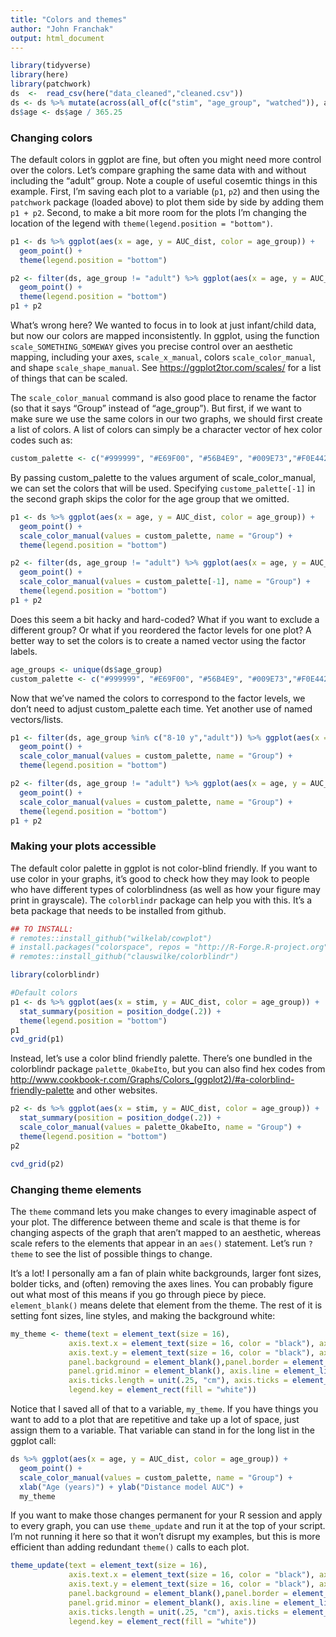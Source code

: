 ```yaml
---
title: "Colors and themes"
author: "John Franchak"
output: html_document
---
```


```r
library(tidyverse)
library(here)
library(patchwork)
ds  <-  read_csv(here("data_cleaned","cleaned.csv"))
ds <- ds %>% mutate(across(all_of(c("stim", "age_group", "watched")), as_factor))
ds$age <- ds$age / 365.25
```

### Changing colors 

The default colors in ggplot are fine, but often you might need more control over the colors. Let's compare graphing the same data with and without including the "adult" group. Note a couple of useful cosemtic things in this example. First, I'm saving each plot to a variable (`p1`, `p2`) and then using the `patchwork` package (loaded above) to plot them side by side by adding them `p1 + p2`. Second, to make a bit more room for the plots I'm changing the location of the legend with `theme(legend.position = "bottom")`.

```r
p1 <- ds %>% ggplot(aes(x = age, y = AUC_dist, color = age_group)) + 
  geom_point() + 
  theme(legend.position = "bottom")

p2 <- filter(ds, age_group != "adult") %>% ggplot(aes(x = age, y = AUC_dist, color = age_group)) + 
  geom_point() + 
  theme(legend.position = "bottom")
p1 + p2
```

What's wrong here? We wanted to focus in to look at just infant/child data, but now our colors are mapped inconsistently. In ggplot, using the function `scale_SOMETHING_SOMEWAY` gives you precise control over an aesthetic mapping, including your axes, `scale_x_manual`, colors `scale_color_manual`, and shape `scale_shape_manual`. See <https://ggplot2tor.com/scales/> for a list of things that can be scaled. 

The `scale_color_manual` command is also good place to rename the factor (so that it says "Group" instead of "age_group"). But first, if we want to make sure we use the same colors in our two graphs, we should first create a list of colors. A list of colors can simply be a character vector of hex color codes such as:

```r
custom_palette <- c("#999999", "#E69F00", "#56B4E9", "#009E73","#F0E442", "#0072B2", "#D55E00")
```

By passing custom_palette to the values argument of scale_color_manual, we can set the colors that will be used. Specifying `custome_palette[-1]` in the second graph skips the color for the age group that we omitted.

```r
p1 <- ds %>% ggplot(aes(x = age, y = AUC_dist, color = age_group)) + 
  geom_point() + 
  scale_color_manual(values = custom_palette, name = "Group") +
  theme(legend.position = "bottom")

p2 <- filter(ds, age_group != "adult") %>% ggplot(aes(x = age, y = AUC_dist, color = age_group)) + 
  geom_point() + 
  scale_color_manual(values = custom_palette[-1], name = "Group") +
  theme(legend.position = "bottom")
p1 + p2
```

Does this seem a bit hacky and hard-coded? What if you want to exclude a different group? Or what if you reordered the factor levels for one plot? A better way to set the colors is to create a named vector using the factor labels.

```r
age_groups <- unique(ds$age_group) 
custom_palette <- c("#999999", "#E69F00", "#56B4E9", "#009E73","#F0E442", "#0072B2", "#D55E00") %>% set_names(age_groups)
```

Now that we've named the colors to correspond to the factor levels, we don't need to adjust custom_palette each time. Yet another use of named vectors/lists.

```r
p1 <- filter(ds, age_group %in% c("8-10 y","adult")) %>% ggplot(aes(x = age, y = AUC_dist, color = age_group)) + 
  geom_point() + 
  scale_color_manual(values = custom_palette, name = "Group") +
  theme(legend.position = "bottom")

p2 <- filter(ds, age_group != "adult") %>% ggplot(aes(x = age, y = AUC_dist, color = age_group)) + 
  geom_point() + 
  scale_color_manual(values = custom_palette, name = "Group") +
  theme(legend.position = "bottom")
p1 + p2
```

### Making your plots accessible

The default color palette in ggplot is not color-blind friendly. If you want to use color in your graphs, it's good to check how they may look to people who have different types of colorblindness (as well as how your figure may print in grayscale). The `colorblindr` package can help you with this. It's a beta package that needs to be installed from github.

```r
## TO INSTALL:
# remotes::install_github("wilkelab/cowplot")
# install.packages("colorspace", repos = "http://R-Forge.R-project.org")
# remotes::install_github("clauswilke/colorblindr")

library(colorblindr)

#Default colors
p1 <- ds %>% ggplot(aes(x = stim, y = AUC_dist, color = age_group)) + 
  stat_summary(position = position_dodge(.2)) + 
  theme(legend.position = "bottom")
p1 
cvd_grid(p1)
```

Instead, let's use a color blind friendly palette. There's one bundled in the colorblindr package `palette_OkabeIto`, but you can also find hex codes from <http://www.cookbook-r.com/Graphs/Colors_(ggplot2)/#a-colorblind-friendly-palette> and other websites. 

```r
p2 <- ds %>% ggplot(aes(x = stim, y = AUC_dist, color = age_group)) + 
  stat_summary(position = position_dodge(.2)) + 
  scale_color_manual(values = palette_OkabeIto, name = "Group") +
  theme(legend.position = "bottom")
p2

cvd_grid(p2)
```

### Changing theme elements

The `theme` command lets you make changes to every imaginable aspect of your plot. The difference between theme and scale is that theme is for changing aspects of the graph that aren't mapped to an aesthetic, whereas scale refers to the elements that appear in an `aes()` statement. Let's run `?theme` to see the list of possible things to change.

It's a lot! I personally am a fan of plain white backgrounds, larger font sizes, bolder ticks, and (often) removing the axes lines. You can probably figure out what most of this means if you go through piece by piece. `element_blank()` means delete that element from the theme. The rest of it is setting font sizes, line styles, and making the background white:

```r
my_theme <- theme(text = element_text(size = 16),
             axis.text.x = element_text(size = 16, color = "black"), axis.title.x = element_text(size = 21),
             axis.text.y = element_text(size = 16, color = "black"), axis.title.y = element_text(size = 21),
             panel.background = element_blank(),panel.border = element_blank(), panel.grid.major = element_blank(),
             panel.grid.minor = element_blank(), axis.line = element_line(colour = "white"), 
             axis.ticks.length = unit(.25, "cm"), axis.ticks = element_line(size = 1, lineend = "round"),
             legend.key = element_rect(fill = "white")) 
```

Notice that I saved all of that to a variable, `my_theme`. If you have things you want to add to a plot that are repetitive and take up a lot of space, just assign them to a variable. That variable can stand in for the long list in the ggplot call:

```r
ds %>% ggplot(aes(x = age, y = AUC_dist, color = age_group)) + 
  geom_point() + 
  scale_color_manual(values = custom_palette, name = "Group") +
  xlab("Age (years)") + ylab("Distance model AUC") + 
  my_theme
```

If you want to make those changes permanent for your R session and apply to every graph, you can use `theme_update` and run it at the top of your script. I'm not running it here so that it won't disrupt my examples, but this is more efficient than adding redundant `theme()` calls to each plot.
```r
theme_update(text = element_text(size = 16),
             axis.text.x = element_text(size = 16, color = "black"), axis.title.x = element_text(size = 21),
             axis.text.y = element_text(size = 16, color = "black"), axis.title.y = element_text(size = 21),
             panel.background = element_blank(),panel.border = element_blank(), panel.grid.major = element_blank(),
             panel.grid.minor = element_blank(), axis.line = element_line(colour = "white"), 
             axis.ticks.length = unit(.25, "cm"), axis.ticks = element_line(size = 1, lineend = "round"),
             legend.key = element_rect(fill = "white")) 
```

